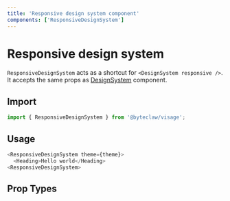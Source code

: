 ```yaml
---
title: 'Responsive design system component'
components: ['ResponsiveDesignSystem']
---
```


# Responsive design system

`ResponsiveDesignSystem` acts as a shortcut for `<DesignSystem responsive />`. It accepts the same props as [DesignSystem](/components/core/design-system) component.

## Import

```js transpile=false
import { ResponsiveDesignSystem } from '@byteclaw/visage';
```

## Usage

```js transpile=false
<ResponsiveDesignSystem theme={theme}>
  <Heading>Hello world</Heading>
<ResponsiveDesignSystem>
```

## Prop Types

<PropTypes component="ResponsiveDesignSystem" />
